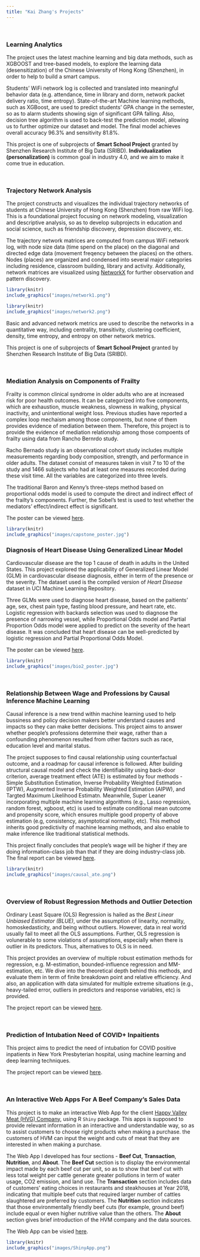 ---
title: "Kai Zhang's Projects"
---

<br>

### Learning Analytics

The project uses the latest machine learning and big data methods, such as XGBOOST and tree-based models, to explore the learning data (desensitization) of the Chinese University of Hong Kong (Shenzhen), in order to help to build a smart campus.

Students' WiFi network log is collected and translated into meaningful behavior data (e.g. attendance, time in library and dorm, network packet delivery ratio, time entropy). State-of-the-art Machine learning methods, such as XGBoost, are used to predict students' GPA change in the semester, so as to alarm students showing sign of significant GPA falling. Also, decision tree algorithm is used to back-test the prediction model, allowing us to further optimize our dataset and model. The final model achieves overall accuracy 96.3% and sensitivity 81.8%.

This project is one of subprojects of __Smart School Project__ granted by Shenzhen Research Institute of Big Data (SRIBD). __Individualization (personalization)__ is common goal in industry 4.0, and we aim to make it come true in education.

<br>

### Trajectory Network Analysis

The project constructs and visualizes the individual trajectory networks of students at Chinese University of Hong Kong (Shenzhen) from raw WiFi log. This is a foundational project focusing on network modeling, visualization and descriptive analysis, so as to develop subprojects in education and social science, such as friendship discovery, depression discovery, etc.

The trajectory network matrices are computed from campus WiFi network log, with node size data (time spend on the place) on the diagonal and directed edge data (movement freqency between the places) on the others. Nodes (places) are organized and condensed into several major categories including residence, classroom building, library and activity. Additionally, network matrices are visualized using [NetworkX](https://networkx.github.io/) for further observation and pattern discovery.

```{r,out.width= "75%", fig.cap='Trajectory Network of A Sample Student (GPA = 4.00)', fig.align="center", echo=FALSE}
library(knitr)
include_graphics("images/network1.png")
```

```{r,out.width= "75%", fig.cap='Trajectory Network of A Sample Student (GPA = 1.58)', fig.align="center", echo=FALSE}
library(knitr)
include_graphics("images/network2.png")
```

Basic and advanced network metrics are used to describe the networks in a quantitative way, including centrality, transitivity, clustering coefficient, density, time entropy, and entropy on other network metrics.

This project is one of subprojects of __Smart School Project__ granted by Shenzhen Research Institute of Big Data (SRIBD).

<br>

### Mediation Analysis on Components of Frailty

Frailty is common clinical syndrome in older adults who are at increased risk for poor health outcomes. It can be categorized into five components, which are exhaustion, muscle weakness, slowness in walking, physical inactivity, and unintentional weight loss. Previous studies have reported a complex loop mechaism among those components, but none of them provides evidence of mediation between them. Therefore, this project is to provide the evidence of mediation relationship among those compoents of frailty using data from Rancho Bernrdo study.

Racho Bernado study is an observational cohort study includes multiple measurements regarding body composition, strength, and performance in older adults. The dataset consist of measures taken in visit 7 to 10 of the study and 1466 subjects who had at least one measures recorded during these visit time. All the variables are categorized into three levels.

The traditional Baron and Kenny's three-steps method based on proportional odds model is used to compute the direct and indirect effect of the frailty's components. Further, the Sobel's test is used to test whether the mediators' effect/indirect effect is significant.

The poster can be viewed [here](files/capstone_poster.pdf).

```{r,out.width= "100%", fig.cap='Poster of Mediation Relationship between Components of Frailty', fig.align="center", echo=FALSE}
library(knitr)
include_graphics("images/capstone_poster.jpg")
```

### Diagnosis of Heart Disease Using Generalized Linear Model

Cardiovascular disease are the top 1 cause of death in adults in the United States. This project explored the applicability of Generalized Linear Model (GLM) in cardiovascular disease diagnosis, either in term of the presence or the severity. The dataset used is the compiled version of _Heart Disease_ dataset in UCI Machine Learning Repository.

Three GLMs were used to diagnose heart disease, based on the paitients' age, sex, chest pain type, fasting blood pressure, and heart rate, etc. Logistic regression with backards selection was used to diagnose the presence of narrowing vessel, while Proportional Odds model and Partial Proportion Odds model were applied to predict on the severity of the heart disease. It was concluded that heart disease can be well-predicted by logistic regression and Partial Proportional Odds Model.

The poster can be viewed [here](files/Biostats_Final_Poster.pdf).

```{r,out.width= "100%", fig.cap='Poster of Heart Disease Diagnosis By GLM', fig.align="center", echo=FALSE}
library(knitr)
include_graphics("images/bio2_poster.jpg")
```

<br>

### Relationship Between Wage and Professions by Causal Inference Machine Learning

Causal inference is a new trend within machine learning used to help bussiness and policy decision makers better understand causes and impacts so they can make better decisions. This project aims to answer whether people's professions determine their wage, rather than a confounding phenomenon resulted from other factors such as race, education level and marital status.

The project supposes to find causal relationship using counterfactual outcome, and a roadmap for causal inference is followed. After building structural causal model and check the identifiability using back-door criterion, average treatment effect (ATE) is estimated by four methods - Simple Substitution Estimation, Inverse Probability Weighted Estimation (IPTW), Augmented Inverse Probability Weighted Estimation (AIPW), and Targted Maximum Likelihood Estimatn. Meanwhile, Super Leaner incorporating multiple machine learning algorithms (e.g., Lasso regression, random forest, xgboost, etc) is used to estimate conditional mean outcome and propensity score, which ensures multiple good property of above estimation (e.g, consistency, asymptotical normality, etc). This method inherits good predictivity of machine learning methods, and also enable to make inference like traditional statistical methods. 

This project finally concludes that people's wage will be higher if they are doing information-class job than that if they are doing industry-class job. The final report can be viewed [here](files/causal_final_report.pdf).

```{r,out.width= "100%",fig.align="center", echo=FALSE}
library(knitr)
include_graphics("images/causal_ate.png")
```

<br>

### Overview of Robust Regression Methods and Outlier Detection

Ordinary Least Square (OLS) Regression is hailed as the _Best Linear Unbiased Estimator (BLUE)_, under the assumption of linearity, normality, homoskedasticity, and being without outliers. However, data in real world usually fail to meet all the OLS assumptions. Further, OLS regression is volunerable to some violations of assumptions, especially when there is outlier in its predictors. Thus, alternatives to OLS is in need.

This project provides an overview of multiple robust estimation methods for regression, e.g. M-estimation, bounded-influence regression and MM-estimation, etc. We dive into the theoretical depth behind this methods, and evaluate them in term of finite breakdown point and relative efficiency. And also, an application with data simulated for multiple extreme situations (e.g., heavy-tailed error, outliers in predictors and response variables, etc) is provided.

The project report can be viewed [here](files/Robust_Regression.pdf).

<br>

### Prediction of Intubation Need of COVID+ Inpaitients

This project aims to predict the need of intubation for COVID positive inpatients in New York Presbyterian hospital, using machine learning and deep learning techniques.

The project report can be viewed [here](files/covid_project_report.pdf).

<br>


### An Interactive Web Apps For A Beef Company's Sales Data

This project is to make an interactive Web App for the client [Happy Valley Meat (HVG) Company](https://shop.happyvalleymeat.com/?fbclid=IwAR05ImjSw7cvdcuDSgnD_b_Ku5nxVAIyJ1HZuOtF2oO_CrGgORNQl4s4LtQ), using R `Shiny` package. This apps is supposed to provide relevant information in an interactive and understandable way, so as to assist customers to choose right products when making a purchase. the customers of HVM can input the weight and cuts of meat that they are interested in when making a purchase.

The Web App I developed has four sections - __Beef Cut__, __Transaction__, __Nutrition__, and __About__. The __Beef Cut__ section is to display the environmental impact made by each beef cut per unit, so as to show that beef cut with less total weight per cattle generate greater pollutions in term of water usage, CO2 emission, and land use. The __Transaction__ section includes data of customers’ eating choices in restaurants and steakhouses at Year 2018, indicating that multiple beef cuts that required larger number of cattles slaughtered are preferred by customers. The __Nutrition__ section indicates that those environmentally friendly beef cuts (for example, ground beef) include equal or even higher nutritive value than the others. The __About__ section gives brief introduction of the HVM company and the data sources.

The Web App can be visied [here](https://kaizhangcornell.shinyapps.io/data_science_mid_project/).

```{r,out.width= "100%", fig.cap='A Screenshot of the Web App', fig.align="center", echo=FALSE}
library(knitr)
include_graphics("images/ShinyApp.png")
```